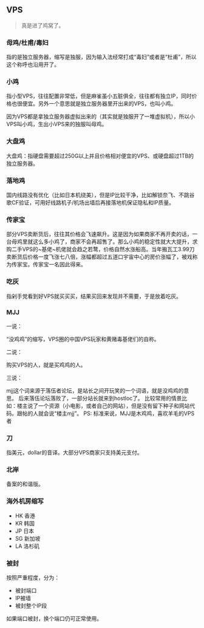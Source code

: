 
## VPS

> 真是进了鸡窝了。

### 母鸡/杜甫/毒妇

指的是独立服务器，缩写是独服，因为输入法经常打成“毒妇”或者是“杜甫”，所以这个称呼也沿用开了。

### 小鸡

指小型VPS，往往配置非常低，但是麻雀虽小五脏俱全，往往都有独立IP，同时价格也很便宜。另外一个意思就是独立服务器里开出来的VPS，也叫小鸡。

因为VPS都是拿独立服务器虚拟出来的（其实就是独服开了一堆虚拟机），所以小VPS叫小鸡，生出小VPS来的独服叫母鸡。

### 大盘鸡

大盘鸡：指硬盘需要超过250G以上并且价格相对便宜的VPS、或硬盘超过1TB的独立服务器。

### 落地鸡

国内线路没有优化（比如日本机绕美），但是IP比较干净，比如解锁奈飞、不跳谷歌CF验证，可用好线路机子/机场出墙后再接落地机保证隐私和IP质量。

### 传家宝

部分VPS卖断货后，往往其价格会飞速飙升。这是因为如果商家不再开卖的话，一台母鸡里就这么多小鸡了，商家不会再超售了。那么小鸡的稳定性就大大提升，求购二手VPS的~基佬~机佬就会趋之若鹜，价格自然水涨船高。当年搬瓦工3.99刀卖断货后价格一度飞涨七八倍，涨幅都超过五道口宇宙中心的房价涨幅了，被戏称为传家宝。传家宝一名因此得来。

### 吃灰

指剁手党看到好VPS就买买买，结果买回来发现并不需要，于是放着吃灰。

### MJJ

一说：

“没鸡鸡”的缩写，VPS圈的中国VPS玩家和黄赌毒基佬们的自称。

二说：

购买VPS的人，就是买鸡鸡的人。

三说：

mjj这个词来源于落伍者论坛，是站长之间开玩笑的一个词语，就是没鸡鸡的意思。
后来落伍论坛落败了，一部分站长就来到hostloc了。
比较常用的情景比如：楼主说了一个资源（小电影，或者自己的网站），但是没有留下种子和网站代码。跟帖的人就会说“楼主mjj”。
PS: 标准来说，MJJ是木鸡鸡，喜欢羊毛的VPS者

### 刀

指美元，dollar的音译。大部分VPS商家只支持美元支付。

### 北岸

备案的和谐版。

### 海外机房缩写

- HK 香港
- KR 韩国
- JP 日本
- SG 新加坡
- LA 洛杉矶

### 被封

按照严重程度，分为：
- 被封端口
- IP被墙
- 被封整个IP段

如果端口被封，换个端口仍可正常使用。
